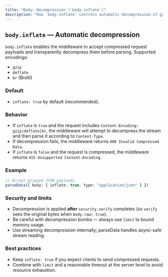 ```yaml
---
title: "Body: Decompression (`body.inflate`)"
description: "How `body.inflate` controls automatic decompression of gzip/deflate/br encoded request bodies."
---
```


## `body.inflate` — Automatic decompression

`body.inflate` enables the middleware to accept compressed request payloads and transparently decompress them before parsing. Supported encodings:

- `gzip`
- `deflate`
- `br` (Brotli)

### Default
- `inflate: true` by default (recommended).

### Behavior
- If `inflate` is `true` and the request includes `Content-Encoding: gzip|deflate|br`, the middleware will attempt to decompress the stream and then parse it according to `Content-Type`.
- If decompression fails, the middleware returns `400 Invalid Compressed Data`.
- If `inflate` is `false` and the request is compressed, the middleware returns `415 Unsupported Content-Encoding`.

### Example
```ts
// Accept gzipped JSON payloads
parseData({ body: { inflate: true, type: "application/json" } })
```

### Security and limits
- Decompression is applied **after** `security.verify` completes (so `verify` sees the original bytes when `body.raw: true`).
- Be careful with decompression bombs — always use `limit` to bound memory usage.
- Use streaming decompression internally; parseData handles async-safe stream reading.

### Best practices
- Keep `inflate: true` if you expect clients to send compressed requests.
- Combine with `limit` and a reasonable timeout at the server level to avoid resource exhaustion.
